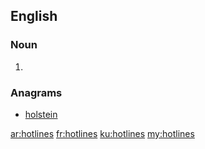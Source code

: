 ==English==

===Noun===
{{head|en|plural}}

# {{plural of|hotline|lang=en}}

===Anagrams===
* [[holstein#English|holstein]]

[[ar:hotlines]]
[[fr:hotlines]]
[[ku:hotlines]]
[[my:hotlines]]